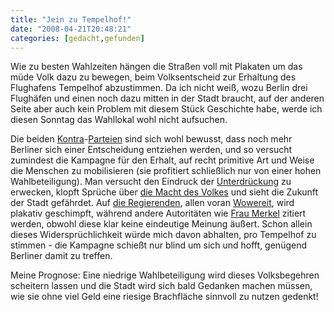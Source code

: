 ```yaml
---
title: "Jein zu Tempelhof!"
date: "2008-04-21T20:48:21"
categories: [gedacht,gefunden]
---
```


Wie zu besten Wahlzeiten hängen die Straßen voll mit Plakaten um das müde Volk dazu zu bewegen, beim Volksentscheid zur Erhaltung des Flughafens Tempelhof abzustimmen. Da ich nicht weiß, wozu Berlin drei Flughäfen und einen noch dazu mitten in der Stadt braucht, auf der anderen Seite aber auch kein Problem mit diesem Stück Geschichte habe, werde ich diesen Sonntag das Wahllokal wohl nicht aufsuchen.

Die beiden [Kontra](http://www.tempelhof-retten.de/?page_id=5)-[Parteien](http://www.tempelhof-flugfrei.de/) sind sich wohl bewusst, dass noch mehr Berliner sich einer Entscheidung entziehen werden, und so versucht zumindest die Kampagne für den Erhalt, auf recht primitive Art und Weise die Menschen zu mobilisieren (sie profitiert schließlich nur von einer hohen Wahlbeteiligung). Man versucht den Eindruck der [Unterdrückung](http://www.tempelhof-retten.de/wp-content/uploads/2008/04/icat_plakatflight_3-1.jpg) zu erwecken, klopft Sprüche über [die Macht des Volkes](http://www.tempelhof-retten.de/wp-content/uploads/2008/04/icat_plakatflight_3-2.jpg) und sieht die Zukunft der Stadt gefährdet. Auf [die Regierenden](http://www.tempelhof-retten.de/?p=175), allen voran [Wowereit](http://www.tempelhof-retten.de/?p=179), wird plakativ geschimpft, während andere Autoritäten wie [Frau Merkel](http://www.tempelhof-retten.de/?p=171) zitiert werden, obwohl diese klar keine eindeutige Meinung äußert. Schon allein dieses Widersprüchlichkeit würde mich davon abhalten, pro Tempelhof zu stimmen - die Kampagne schießt nur blind um sich und hofft, genügend Berliner damit zu treffen.

Meine Prognose: Eine niedrige Wahlbeteiligung wird dieses Volksbegehren scheitern lassen und die Stadt wird sich bald Gedanken machen müssen, wie sie ohne viel Geld eine riesige Brachfläche sinnvoll zu nutzen gedenkt!
